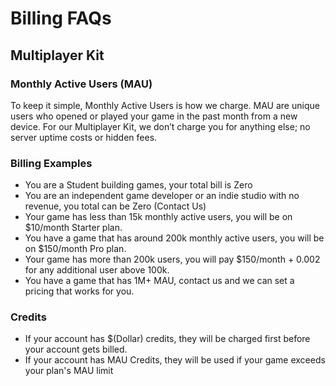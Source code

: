 

# Billing FAQs

## Multiplayer Kit

### Monthly Active Users (MAU)
To keep it simple, Monthly Active Users is how we charge. MAU are unique users who opened or played your game in the past month from a new device. For our Multiplayer Kit, we don’t charge you for anything else; no server uptime costs or hidden fees.

### Billing Examples
- You are a Student building games, your total bill is Zero
- You are an independent game developer or an indie studio with no revenue, you total can be Zero (Contact Us)
- Your game has less than 15k monthly active users, you will be on $10/month Starter plan.
- You have a game that has around 200k monthly active users, you will be on $150/month Pro plan.
- Your game has more than 200k users, you will pay $150/month + 0.002 for any additional user above 100k.
- You have a game that has 1M+ MAU, contact us and we can set a pricing that works for you.

### Credits
- If your account has $(Dollar) credits, they will be charged first before your account gets billed.
- If your account has MAU Credits, they will be used if your game exceeds your plan's MAU limit

